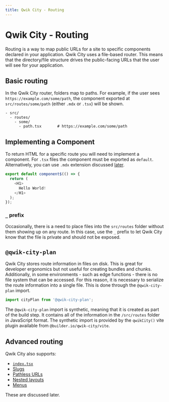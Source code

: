 ```yaml
---
title: Qwik City - Routing
---
```


# Qwik City - Routing

Routing is a way to map public URLs for a site to specific components declared in your application. Qwik City uses a file-based router. This means that the directory/file structure drives the public-facing URLs that the user will see for your application.

## Basic routing

In the Qwik City router, folders map to paths. For example, if the user sees `https://example.com/some/path`, the component exported at `src/routes/some/path` (either `.mdx` or `.tsx`) will be shown. 

```
- src/
  - routes/
    - some/           
      - path.tsx       # https://example.com/some/path
```

## Implementing a Component

To return HTML for a specific route you will need to implement a component. For `.tsx` files the component must be exported as `default`. Alternatively, you can use `.mdx` extension discussed [later](/qwikcity/content/mdx).


```typescript
export default component$(() => {
  return (
    <H1>
      Hello World!
    </H1>
  );
});
```

### `_` prefix

Occasionally, there is a need to place files into the `src/routes` folder without them showing up on any route. In this case, use the `_` prefix to let Qwik City know that the file is private and should not be exposed.

## `@qwik-city-plan`

Qwik City stores route information in files on disk. This is great for developer ergonomics but not useful for creating bundles and chunks. Additionally, in some environments - such as edge functions - there is no file system that can be accessed. For this reason, it is necessary to serialize the route information into a single file. This is done through the `@qwik-city-plan` import.

```typescript
import cityPlan from '@qwik-city-plan';
```

The `@qwik-city-plan` import is synthetic, meaning that it is created as part of the build step. It contains all of the information in the `/src/routes` folder in JavaScript format. The synthetic import is provided by the `qwikCity()` vite plugin available from `@builder.io/qwik-city/vite`.

## Advanced routing

Qwik City also supports:
- [`index.tsx`](/qwikcity/routing/default-index)
- [Slugs](/qwikcity/routing/slugs)
- [Pathless URLs](/qwikcity/routing/pathless)
- [Nested layouts](/qwikcity/layout/overview)
- [Menus](/qwikcity/content/menu)

These are discussed later.
